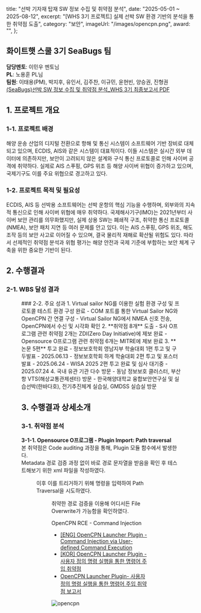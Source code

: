   title: "선박 기자재 탑재 SW 정보 수집 및 취약점 분석",
  date: "2025-05-01 ~ 2025-08-12",
  excerpt: "[WHS 3기 프로젝트] 실제 선박 SW 환경 기반의 분석을 통한 취약점 도출",
  category: "보안",
  imageUrl: "/images/opencpn.png",
  award: "",
};

## 화이트햇 스쿨 3기 SeaBugs 팀
**담당멘토**: 이민우 멘토님  
**PL**: 노용훈 PL님  
**팀원**: 이태용(PM), 박지후, 유인서, 김주찬, 이규민, 윤현빈, 양승권, 진형권  
<a href="/images/whs-project/SeaBugs_최종보고서.pdf" download>(SeaBugs)선박 SW 정보 수집 및 취약점 분석_WHS 3기 최종보고서 PDF</a>

## 1. 프로젝트 개요
### 1-1. 프로젝트 배경
해양 운송 산업의 디지털 전환으로 항해 및 통신 시스템이 소프트웨어 기반 장비로 대체되고 있으며, 
ECDIS, AIS와 같은 시스템이 대표적이다. 이들 시스템은 실시간 외부 데이터에 의존하지만, 보안이 
고려되지 않은 설계와 구식 통신 프로토콜로 인해 사이버 공격에 취약하다. 실제로 AIS 스푸핑, GPS 
위조 등 해양 사이버 위협이 증가하고 있으며, 국제기구도 이를 주요 위협으로 경고하고 있다.
### 1-2. 프로젝트 목적 및 필요성
ECDIS, AIS 등 선박용 소프트웨어는 선박 운항의 핵심 기능을 수행하며, 외부와의 지속적 통신으로 
인해 사이버 위협에 매우 취약하다. 국제해사기구(IMO)는 2021년부터 사이버 보안 관리를 의무화했지만, 
실제 상용 SW는 폐쇄적 구조, 취약한 통신 프로토콜(NMEA), 보안 패치 지연 등 여러 문제를 안고 있다. 
이는 AIS 스푸핑, GPS 위조, 해도 조작 등의 보안 사고로 이어질 수 있으며, 결국 물리적 재해로 확산될 
위험도 있다. 따라서 선제적인 취약점 분석과 위협 평가는 해양 안전과 국제 기준에 부합하는 보안 체계 구축을 위한 중요한 기반이 된다.

## 2. 수행결과
### 2-1. WBS 달성 결과
<Figure
  src="/images/whs-project/milestone.png"
  alt="milestone"
  caption="SeaBugs 팀 마일스톤"
  width="60%"
/>
### 2-2. 주요 성과
1. Virtual sailor NG를 이용한 실험 환경 구성 및 프로토콜 테스트 환경 구성 완료
  - COM 포트를 통한 Virtual Sailor NG와 OpenCPN 간 연결 구성
  - Virtual Sailor NG에서 NMEA 신호 전송, OpenCPN에서 수신 및 시각화 확인
2. **취약점 8개** 도출
  - S사 O프로그램 관련 취약점 2개는 ZDI(Zero Day Initiative)에 제보 완료
  - Opensource O프로그램 관련 취약점 6개는 MITRE에 제보 완료
3. **논문 5편** 투고 완료
  - 정보보호학회 영남지부 학술대회 1편 투고 및 구두발표 - 2025.06.13
  - 정보보호학회 하계 학술대회 2편 투고 및 포스터발표 - 2025.06.24
  - WISA 2025 2편 투고 완료 및 심사 대기중 - 2025.07.24
4. 국내 유관 기관 다수 방문
  - 동남 정보보호 클러스터, 부산항 VTS(해상교통관제센터) 방문
  - 한국해양대학교 융합보안연구실 및 실습선박(한바다호), 전기추진체계 실습실, GMDSS 실습실 방문

## 3. 수행결과 상세소개
### 3-1. 취약점 분석
**3-1-1. Opensource O프로그램 - Plugin Import: Path traversal**  
본 취약점은 Code auditing 과정을 통해, Plugin 모듈 함수에서 발생한다.  
Metadata 경로 검증 과정 없이 바로 경로 문자열을 받음을 확인 후 테스트해보기 위한 xml 파일을 작성하였다.  
<Figure
  src="/images/whs-project/3-1-1-1.png"
  alt="Plugin Import: Path traversal"
  caption="[그림 1] 작성한 xml 형식의 PoC"
  width="40%"
/>
이후 이를 트리거하기 위해 명령을 입력하여 Path Traversal을 시도하였다.  
<Figure
  src="/images/whs-project/3-1-1-2.png"
  alt="Plugin Import: Path traversal"
  caption="[그림 2] PoC 실행 결과"
  width="60%"
/>
취약한 경로 검증을 이용해 어디서든 File Overwrite가 가능함을 확인하였다.

OpenCPN RCE - Command Injection
- [[ENG] OpenCPN Launcher Plugin - Command Injection via User-defined Command Execution](./opencpn-rce-command-injection)  
- [[KOR] OpenCPN Launcher Plugin - 사용자 정의 명령 실행을 통한 명령어 주입 취약점](./opencpn-rce-command-injection-kor) 
- [OpenCPN Launcher Plugin- 사용자 정의 명령 실행을 통한 명령어 주입 취약점 보고서](./opencpn-rce-command-injection-detail) 


![opencpn](/images/opencpn.png)